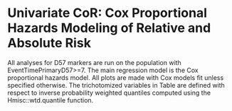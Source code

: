 \newcommand{\studyname}{mock}
\newcommand{\pathCoRoutput}{cor_coxph/output}

# Univariate CoR: Cox Proportional Hazards Modeling of Relative and Absolute Risk {#cor-coxph}

All analyses for D57 markers are run on the population with EventTimePrimaryD57>=7.
The main regression model is the Cox proportional hazards model. All plots are made with Cox models fit unless specified otherwise. The trichotomized variables in Table \ref{tab:CoR_D57_univariable_svycoxph_pretty_\studyname} are defined with respect to inverse probability weighted quantiles computed using the Hmisc::wtd.quantile function.


\begin{table}[H]
\caption{Inference for Day 57 antibody marker covariate-adjusted correlates of risk of COVID in the vaccine group: Hazard ratios per 10-fold increment in the marker*}
\begin{center}
    \input{\pathCoRoutput/CoR_D57_univariable_svycoxph_pretty_\studyname}\\
\end{center}
*Baseline covariates adjusted for: age in years, at risk or not, community of color or not, baseline risk score. Average follow-up time 175 days, maximum follow-up time 185 days.\\
**No. at-risk = number of per-protocol baseline negative vaccine recipients at-risk for COVID at Day 57; no. cases = number of this cohort with an observed COVID endpoints.

    \label{tab:CoR_D57_univariable_svycoxph_pretty_\studyname}
\end{table}


\begin{table}[H]
\caption{Inference for Day 57 antibody marker covariate-adjusted correlates of risk of COVID in the vaccine group: Hazard ratios for Middle vs. Upper tertile vs. Lower tertile*}
\begin{center}
\setlength{\tabcolsep}{.5ex}
\input{\pathCoRoutput/CoR_D57_univariable_svycoxph_cat_pretty_\studyname}\\
\end{center}
*Baseline covariates adjusted for: age in years, at risk or not, community of color or not, baseline risk score. Average follow-up time 175 days, maximum follow-up time 185 days. 
Cutpoints: 
%Day 57 cutpoints: 
\input{\pathCoRoutput/cutpoints_Day57bindSpike_\studyname},  
\input{\pathCoRoutput/cutpoints_Day57bindRBD_\studyname},  
\input{\pathCoRoutput/cutpoints_Day57pseudoneutid50_\studyname},  
\input{\pathCoRoutput/cutpoints_Day57pseudoneutid80_\studyname}.
%fold-rise cutpoints: 
%\input{\pathCoRoutput/cutpoints_Delta57overBbindSpike_\studyname},  
%\input{\pathCoRoutput/cutpoints_Delta57overBbindRBD_\studyname},  
%\input{\pathCoRoutput/cutpoints_Delta57overBpseudoneutid50_\studyname},  
%\input{\pathCoRoutput/cutpoints_Delta57overBpseudoneutid80_\studyname}.  
\\
**No. at-risk = number of per-protocol baseline negative vaccine recipients at-risk for COVID at Day 57; no. cases = number of this cohort with an observed COVID endpoints.\\
***Generalized Wald-test p-value of the null hypothesis that the hazard rate is constant across the Lower, Middle, and Upper tertile groups.

    \label{tab:CoR_D57_univariable_svycoxph_cat_pretty_\studyname}
\end{table}

\clearpage

<!-- \begin{table}[H] -->
<!--     \setlength{\tabcolsep}{.5ex} -->
<!-- \scriptsize{ -->
<!--     \input{\pathCoRoutput/CoR_univariable_svycoxph_\studyname} -->
<!-- } -->
<!-- \caption{CoR models among baseline seronegative vaccine recipients. Each column corresponds to one Cox model fitted by survey::svycoxph.} -->
<!--     \label{tab:CoR_univariable_svycoxph_\studyname} -->
<!-- \end{table} -->


<!-- \begin{table}[H] -->
<!--     \setlength{\tabcolsep}{.5ex} -->
<!--     \input{\pathCoRoutput/CoR_Day57pseudoneutid80_sens_noCases_\studyname} -->
<!-- \caption{CoR models for Day 57 pseudo neut ID80 among baseline seronegative vaccine recipients. Each row corresponds to one Cox model fitted by survey::svycoxph.For each model, a different dataset that keeps a random subset of the cases is used. The original dataset has 66 cases.} -->
<!--     \label{tab:CoR_Day57pseudoneutid80_sens_noCases_\studyname} -->
<!-- \end{table} -->

<!-- \begin{table}[H] -->
<!--     \setlength{\tabcolsep}{.5ex} -->
<!--     \input{\pathCoRoutput/CoR_Day57pseudoneutid80_5cases_\studyname} -->
<!-- \caption{CoR models for Day 57 pseudo neut ID80 among baseline seronegative vaccine recipients. Each row corresponds to one Cox model fitted by survey::svycoxph.For each model, a different dataset that keeps a random subset of 5 cases is used.} -->
<!--     \label{tab:CoR_Day57pseudoneutid80_5cases_\studyname} -->
<!-- \end{table} -->


<!-- \begin{table}[H] -->
<!--     \input{\pathCoRoutput/CoR_univariable_tps} -->
<!--     \caption{CoR models among baseline seronegative vaccine recipients. Each column corresponds to one logistic regression model fitted by osDesign::tps. } -->
<!--     \label{tab:CoR_univariable_tps} -->
<!-- \end{table} -->

<!-- \begin{table}[H] -->
<!--     \input{\pathCoRoutput/CoR_univariable_hingelogistic} -->
<!--     \caption{CoR models among baseline seronegative vaccine recipients. Each column corresponds to one logistic regression model with hinge fitted by chgnpt::chngptm. } -->
<!--     \label{tab:CoR_univariable_hingelogistic} -->
<!-- \end{table} -->



<!-- \begin{figure}[H] -->
<!--     \centering -->
<!--     \includegraphics[width=1\textwidth]{\pathCoRoutput/marginalized_risks1_woplacebo_\studyname} -->
<!--     \caption{Marginalized cumulative risk by Day \protect\input{\pathCoRoutput/timepoints_cum_risk_\studyname} as functions of Day 57 markers (=s) among baseline seronegative vaccine recipients with 95\% bootstrap point-wise confidence bands. The horizontal lines indicate the overall cumulative risk of the vaccine arm by Day \protect\input{\pathCoRoutput/timepoints_cum_risk_\studyname} and its 95\% point-wise confidence interval. Histograms of the immunological markers in the vaccine arm are overlaid.} -->
<!-- \end{figure} -->

\begin{figure}[H]
    \centering
    \includegraphics[width=1\textwidth]{\pathCoRoutput/marginalized_risks1_\studyname}
    \caption{Marginalized cumulative risk by Day \protect\input{\pathCoRoutput/timepoints_cum_risk_\studyname} as functions of Day 57 markers (=s) among baseline seronegative vaccine recipients with 95\% bootstrap point-wise confidence bands. The horizontal lines indicate the overall cumulative risk of the placebo and vaccine arms by Day \protect\input{\pathCoRoutput/timepoints_cum_risk_\studyname} and its 95\% point-wise confidence interval. Histograms of the immunological markers in the vaccine arm are overlaid.}
\end{figure}

\begin{figure}[H]
    \centering
    \includegraphics[width=1\textwidth]{\pathCoRoutput/marginalized_risks2_woplacebo_\studyname}
    \caption{Marginalized cumulative risk by Day \protect\input{\pathCoRoutput/timepoints_cum_risk_\studyname} as functions of Day 57 markers above a threshold (>=s) among baseline seronegative vaccine recipients with 95\% bootstrap point-wise confidence bands (at least 5 cases are required). The horizontal lines indicate the overall cumulative risk of the vaccine arm by Day \protect\input{\pathCoRoutput/timepoints_cum_risk_\studyname} and its 95\% point-wise confidence interval. Histograms of the immunological markers in the vaccine arm are overlaid.}
\end{figure}

<!-- \begin{figure}[H] -->
<!--     \centering -->
<!--     \includegraphics[width=1\textwidth]{\pathCoRoutput/marginalized_risks2_\studyname} -->
<!--     \caption{Marginalized cumulative risk by Day \protect\input{\pathCoRoutput/timepoints_cum_risk_\studyname} as functions of Day 57 markers above a threshold (>=s) among baseline seronegative vaccine recipients with 95\% bootstrap point-wise confidence bands (at least 5 cases are required). The horizontal lines indicate the overall cumulative risk of the placebo and vaccine arms by Day \protect\input{\pathCoRoutput/timepoints_cum_risk_\studyname} and its 95\% point-wise confidence interval. Histograms of the immunological markers in the vaccine arm are overlaid.} -->
<!-- \end{figure} -->

\begin{figure}[H]
    \centering
    \includegraphics[width=1\textwidth]{\pathCoRoutput/controlled_ve_curves_\studyname}
    \caption{Controlled VE with sensitivity analysis as functions of Day 57 markers (=s) among baseline seronegative vaccine recipients with 95\% bootstrap point-wise confidence bands. Histograms of the immunological markers in the vaccine arm are overlaid.}
\end{figure}



\begin{figure}[H]
    \centering
    \includegraphics[width=1\textwidth]{\pathCoRoutput/marginalized_risks_cat_\studyname}
    \caption{Marginalized cumulative incidence rate curves for trichotomized Day 57 markers among baseline seronegative vaccine recipients. The gray line is the overall cumulative incidence rate curve in the placebo arm.}
\end{figure}




\begin{figure}[H]
    \centering
    \includegraphics[width=1\textwidth]{\pathCoRoutput/hr_forest_bindSpike_\studyname}
    \caption{Forest plots of hazard ratios of Day 57 binding Ab to spike markers among baseline seronegative vaccine recipients (top row) and each of the 3 randomization strata with 95\% point-wise confidence intervals.}
\end{figure}

\begin{figure}[H]
    \centering
    \includegraphics[width=1\textwidth]{\pathCoRoutput/hr_forest_bindRBD_\studyname}
    \caption{Forest plots of hazard ratios of Day 57 binding Ab to RBD markers among baseline seronegative vaccine recipients (top row) and each of the 3 randomization strata with 95\% point-wise confidence intervals.}
\end{figure}

\begin{figure}[H]
    \centering
    \includegraphics[width=1\textwidth]{\pathCoRoutput/hr_forest_pseudoneutid50_\studyname}
    \caption{Forest plots of hazard ratios of Day 57 pseudo neut ID50 markers among baseline seronegative vaccine recipients (top row) and each of the 3 randomization strata with 95\% point-wise confidence intervals.}
\end{figure}

<!-- \begin{figure}[H] -->
<!--     \centering -->
<!--     \includegraphics[width=1\textwidth]{\pathCoRoutput/hr_forest_liveneutmn50_\studyname} -->
<!--     \caption{Forest plots of hazard ratios of Day 57 live neut MN50 markers among baseline seronegative vaccine recipients (top row) and each of the 3 randomization strata with 95\% point-wise confidence intervals.} -->
<!-- \end{figure} -->

\begin{figure}[H]
    \centering
    \includegraphics[width=1\textwidth]{\pathCoRoutput/hr_forest_pseudoneutid80_\studyname}
    \caption{Forest plots of hazard ratios of Day 57 pseudo neut ID80 markers among baseline seronegative vaccine recipients (top row) and each of the 3 randomization strata with 95\% point-wise confidence intervals.}
\end{figure}

\clearpage



\begin{figure}[H]
    \centering
    \includegraphics[width=1\textwidth]{\pathCoRoutput/hr_forest_marginal_bindSpike_\studyname}
    \caption{Forest plots of hazard ratios of Day 57 binding Ab to spike markers among baseline seronegative vaccine recipients (top row) and eight subpopulations (row 2-9) with 95\% point-wise confidence intervals.}
\end{figure}

\begin{figure}[H]
    \centering
    \includegraphics[width=1\textwidth]{\pathCoRoutput/hr_forest_marginal_bindRBD_\studyname}
    \caption{Forest plots of hazard ratios of Day 57 binding Ab to RBD markers among baseline seronegative vaccine recipients (top row) and eight subpopulations (row 2-9) with 95\% point-wise confidence intervals.}
\end{figure}

\begin{figure}[H]
    \centering
    \includegraphics[width=1\textwidth]{\pathCoRoutput/hr_forest_marginal_pseudoneutid50_\studyname}
    \caption{Forest plots of hazard ratios of Day 57 pseudo neut ID50 markers among baseline seronegative vaccine recipients (top row) and eight subpopulations (row 2-9) with 95\% point-wise confidence intervals.}
\end{figure}

<!-- \begin{figure}[H] -->
<!--     \centering -->
<!--     \includegraphics[width=1\textwidth]{\pathCoRoutput/hr_forest_marginal_liveneutmn50_\studyname} -->
<!--     \caption{Forest plots of hazard ratios of Day 57 live neut MN50 markers among baseline seronegative vaccine recipients (top row) and eight subpopulations (row 2-9) with 95\% point-wise confidence intervals.} -->
<!-- \end{figure} -->

\begin{figure}[H]
    \centering
    \includegraphics[width=1\textwidth]{\pathCoRoutput/hr_forest_marginal_pseudoneutid80_\studyname}
    \caption{Forest plots of hazard ratios of Day 57 pseudo neut ID80 markers among baseline seronegative vaccine recipients (top row) and eight subpopulations (row 2-9) with 95\% point-wise confidence intervals.}
\end{figure}


